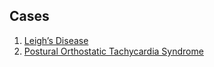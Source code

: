 ## Cases

1. [Leigh's Disease](cases/leighs_disease.qmd)
2. [Postural Orthostatic Tachycardia Syndrome](cases/pots.qmd)